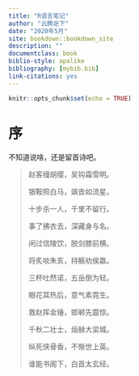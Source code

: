 ```yaml
---
title: "R语言笔记"
author: "云腾足下"
date: "2020年5月"
site: bookdown::bookdown_site
description: ""
documentclass: book
biblio-style: apalike
bibliography: [mybib.bib]
link-citations: yes
---
```


```r
knitr::opts_chunk$set(echo = TRUE)
```

# 序 {-}

不知道说啥，还是留首诗吧。

>赵客缦胡缨，吴钩霜雪明。
>
>银鞍照白马，飒沓如流星。
>
>十步杀一人，千里不留行。
>
>事了拂衣去，深藏身与名。
>
>闲过信陵饮，脱剑膝前横。
>
>将炙啖朱亥，持觞劝侯嬴。
>
>三杯吐然诺，五岳倒为轻。
>
>眼花耳热后，意气素霓生。
>
>救赵挥金锤，邯郸先震惊。
>
>千秋二壮士，烜赫大梁城。
>
>纵死侠骨香，不惭世上英。
>
>谁能书阁下，白首太玄经。







